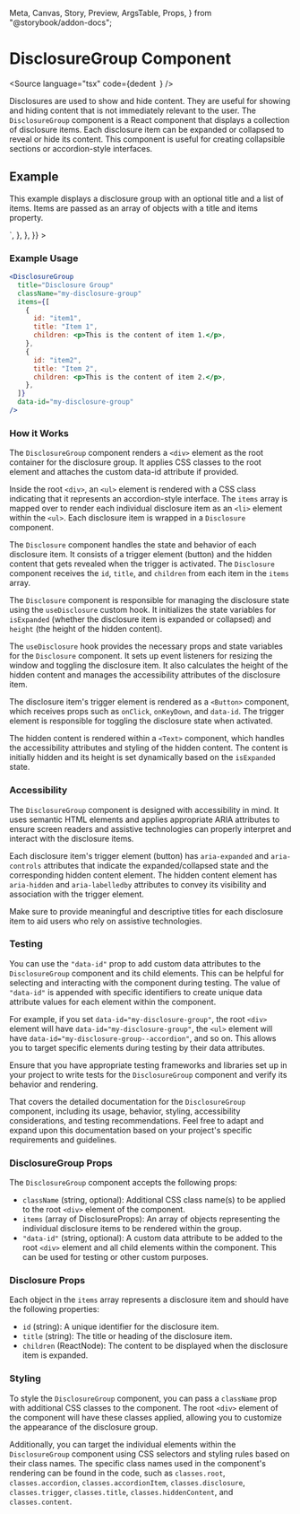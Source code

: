   Meta,
  Canvas,
  Story,
  Preview,
  ArgsTable,
  Props,
} from "@storybook/addon-docs";

<Meta title="Data/DisclosureGroup" component={DisclosureGroup} />

# DisclosureGroup Component

<Source
  language="tsx"
  code={dedent`
  `}
/>

Disclosures are used to show and hide content. They are useful for showing and
hiding content that is not immediately relevant to the user.
The `DisclosureGroup` component is a React component that displays a collection of disclosure items.
Each disclosure item can be expanded or collapsed to reveal or hide its content.
This component is useful for creating collapsible sections or accordion-style interfaces.

## Example

This example displays a disclosure group with an optional title and a list of items.
Items are passed as an array of objects with a title and items property.

<Preview>
  <Story
    name="Disclosure Group"
    args={{}}
    parameters={{
      docs: {
        source: {
          code: dedent`
            <DisclosureGroup
              title="Disclosure Group"
              items={items}"
            />`,
        },
      },
    }}
  >
    <DynamicDisclosureGroup />
  </Story>
</Preview>

### Example Usage

```jsx
<DisclosureGroup
  title="Disclosure Group"
  className="my-disclosure-group"
  items={[
    {
      id: "item1",
      title: "Item 1",
      children: <p>This is the content of item 1.</p>,
    },
    {
      id: "item2",
      title: "Item 2",
      children: <p>This is the content of item 2.</p>,
    },
  ]}
  data-id="my-disclosure-group"
/>
```

### How it Works

The `DisclosureGroup` component renders a `<div>` element as the root container for
the disclosure group. It applies CSS classes to the root element and attaches the
custom data-id attribute if provided.

Inside the root `<div>`, an `<ul>` element is rendered with a CSS class indicating that
it represents an accordion-style interface. The `items` array is mapped over to render
each individual disclosure item as an `<li>` element within the `<ul>`.
Each disclosure item is wrapped in a `Disclosure` component.

The `Disclosure` component handles the state and behavior of each disclosure item.
It consists of a trigger element (button) and the hidden content that gets
revealed when the trigger is activated. The `Disclosure` component receives the `id`,
`title`, and `children` from each item in the `items` array.

The `Disclosure` component is responsible for managing the disclosure state using the `useDisclosure`
custom hook. It initializes the state variables for `isExpanded` (whether the disclosure item
is expanded or collapsed) and `height` (the height of the hidden content).

The `useDisclosure` hook provides the necessary props and state variables for the `Disclosure`
component. It sets up event listeners for resizing the window and toggling the disclosure item.
It also calculates the height of the hidden content and manages the accessibility
attributes of the disclosure item.

The disclosure item's trigger element is rendered as a `<Button>` component, which receives
props such as `onClick`, `onKeyDown`, and `data-id`. The trigger element is responsible
for toggling the disclosure state when activated.

The hidden content is rendered within a `<Text>` component, which handles the accessibility
attributes and styling of the hidden content. The content is initially hidden and its height
is set dynamically based on the `isExpanded` state.

### Accessibility

The `DisclosureGroup` component is designed with accessibility in mind. It uses semantic
HTML elements and applies appropriate ARIA attributes to ensure screen readers and
assistive technologies can properly interpret and interact with the disclosure items.

Each disclosure item's trigger element (button) has `aria-expanded` and
`aria-controls` attributes that indicate the expanded/collapsed state and the corresponding
hidden content element. The hidden content element has `aria-hidden` and `aria-labelledby`
attributes to convey its visibility and association with the trigger element.

Make sure to provide meaningful and descriptive titles for each disclosure item to
aid users who rely on assistive technologies.

### Testing

You can use the `"data-id"` prop to add custom data attributes to the `DisclosureGroup` component and its child elements.
This can be helpful for selecting and interacting with the component during testing.
The value of `"data-id"` is appended with specific identifiers to create unique data attribute values for each element within the component.

For example, if you set `data-id="my-disclosure-group"`, the root `<div>` element will
have `data-id="my-disclosure-group"`,
the `<ul>` element will have `data-id="my-disclosure-group--accordion"`, and so on.
This allows you to target specific elements during testing by their data attributes.

Ensure that you have appropriate testing frameworks and libraries set up in your project
to write tests for the `DisclosureGroup` component and verify its behavior and rendering.

That covers the detailed documentation for the `DisclosureGroup` component, including its usage,
behavior, styling, accessibility considerations, and testing recommendations.
Feel free to adapt and expand upon this documentation based on your project's specific
requirements and guidelines.

### DisclosureGroup Props

<ArgsTable of={DisclosureGroup} />

The `DisclosureGroup` component accepts the following props:

- `className` (string, optional): Additional CSS class name(s) to be applied to the root `<div>` element of the component.
- `items` (array of DisclosureProps): An array of objects representing the individual
  disclosure items to be rendered within the group.
- `"data-id"` (string, optional): A custom data attribute to be added to the root `<div>`
  element and all child elements within the component. This can be used for testing or other custom purposes.

### Disclosure Props

Each object in the `items` array represents a disclosure item and should have the following properties:

- `id` (string): A unique identifier for the disclosure item.
- `title` (string): The title or heading of the disclosure item.
- `children` (ReactNode): The content to be displayed when the disclosure item is expanded.

### Styling

To style the `DisclosureGroup` component, you can pass a `className` prop with additional CSS classes to the
component. The root `<div>` element of the component will have these classes applied,
allowing you to customize the appearance of the disclosure group.

Additionally, you can target the individual elements within the `DisclosureGroup`
component using CSS selectors and styling rules based on their class names.
The specific class names used in the component's rendering can be found in the code,
such as `classes.root`, `classes.accordion`, `classes.accordionItem`, `classes.disclosure`,
`classes.trigger`, `classes.title`, `classes.hiddenContent`, and `classes.content`.
